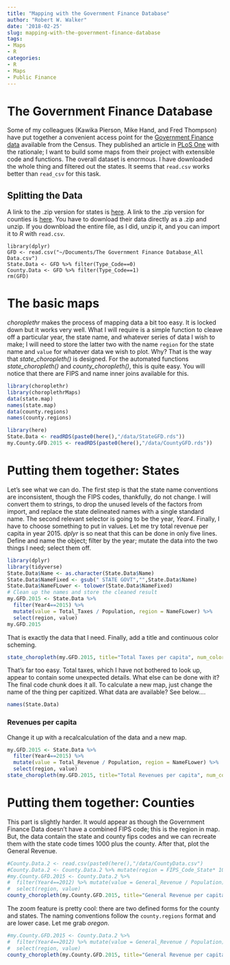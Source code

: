 ```yaml
---
title: "Mapping with the Government Finance Database"
author: "Robert W. Walker"
date: '2018-02-25'
slug: mapping-with-the-government-finance-database
tags:
- Maps
- R
categories:
- R
- Maps
- Public Finance
---
```


# The Government Finance Database

Some of my colleagues (Kawika Pierson, Mike Hand, and Fred Thompson) have put together a convenient access point for the [Government Finance data](http://willamette.edu/mba/research_impact/public_datasets/index.html) available from the Census.  They published an article in [PLoS One](http://journals.plos.org/plosone/article/file?id=10.1371/journal.pone.0130119&type=printable) with the rationale;  I want to build some maps from their project with extensible code and functions.  The overall dataset is enormous.  I have downloaded the whole thing and filtered out the states.  It seems that `read.csv` works better than `read_csv` for this task.  

## Splitting the Data

A link to the .zip version for states is [here](http://www.willamette.edu/~kpierson/TheGovernmentFinanceDatabase_StateData.zip).  A link to the .zip version for counties is [here](http://www.willamette.edu/~kpierson/TheGovernmentFinanceDatabase_CountyData.zip).  You have to download their data directly as a .zip and unzip.  If you downbload the entire file, as I did, unzip it, and you can import it to $R$ with `read.csv`.

```
library(dplyr)
GFD <- read.csv("~/Documents/The Government Finance Database_All Data.csv")
State.Data <- GFD %>% filter(Type_Code==0)
County.Data <- GFD %>% filter(Type_Code==1)
rm(GFD)
```

# The basic maps

*choroplethr* makes the process of mapping data a bit too easy.  It is locked down but it works very well.  What I will require is a simple function to cleave off a particular year, the state name, and whatever series of data I wish to make; I will need to store the latter two with the name `region` for the state name and `value` for whatever data we wish to plot.  Why?  That is the way that *state_choropleth()* is designed.  For the automated functions *state_choropleth()* and *county_choropleth()*, this is quite easy.  You will notice that there are FIPS and name inner joins available for this.

```r
library(choroplethr)
library(choroplethrMaps)
data(state.map)
names(state.map)
data(county.regions)
names(county.regions)
```

```r
library(here)
State.Data <- readRDS(paste0(here(),"/data/StateGFD.rds"))
my.County.GFD.2015 <- readRDS(paste0(here(),"/data/CountyGFD.rds"))
```

# Putting them together: States

Let's see what we can do.  The first step is that the state name conventions are inconsistent, though the FIPS codes, thankfully, do not change.  I will convert them to strings, to drop the unused levels of the factors from import, and replace the state delineated names with a single standard name.  The second relevant selector is going to be the year, *Year4*.  Finally, I have to choose something to put in values.  Let me try total revenue per capita in year 2015.  *dplyr* is so neat that this can be done in only five lines.  Define and name the object; filter by the year; mutate the data into the two things I need; select them off.

```r
library(dplyr)
library(tidyverse)
State.Data$Name <- as.character(State.Data$Name)
State.Data$NameFixed <- gsub(" STATE GOVT","",State.Data$Name)
State.Data$NameFLower <- tolower(State.Data$NameFixed)
# Clean up the names and store the cleaned result
my.GFD.2015 <- State.Data %>% 
  filter(Year4==2015) %>%
  mutate(value = Total_Taxes / Population, region = NameFLower) %>%
  select(region, value)
my.GFD.2015
```

That is exactly the data that I need.  Finally, add a title and continuous color scheming.

```r
state_choropleth(my.GFD.2015, title="Total Taxes per capita", num_colors=1)
```

That's far too easy.  Total taxes, which I have not bothered to look up, appear to contain some unexpected details.  What else can be done with it?  The final code chunk does it all.  To calculate a new map, just change the name of the thing per capitized.  What data are available?  See below....

```r
names(State.Data)
```

### Revenues per capita

Change it up with a recalcalculation of the data and a new map.

```r
my.GFD.2015 <- State.Data %>% 
  filter(Year4==2015) %>%
  mutate(value = Total_Revenue / Population, region = NameFLower) %>%
  select(region, value)
state_choropleth(my.GFD.2015, title="Total Revenues per capita", num_colors=1)
```

# Putting them together: Counties

This part is slightly harder.  It would appear as though the Government Finance Data doesn't have a combined FIPS code; this is the region in map.  But, the data contain the state and county fips codes and we can recreate them with the state code times 1000 plus the county.  After that, plot the General Revenue.

```r
#County.Data.2 <- read.csv(paste0(here(),"/data/CountyData.csv")
#County.Data.2 <- County.Data.2 %>% mutate(region = FIPS_Code_State* 1000 + FIPS_County)
#my.County.GFD.2015 <- County.Data.2 %>% 
#  filter(Year4==2012) %>% mutate(value = General_Revenue / Population) %>%
#  select(region, value)
county_choropleth(my.County.GFD.2015, title="General Revenue per capita")
```

The zoom feature is pretty cool: there are two defined forms for the county and states.  The naming conventions follow the `county.regions` format and are lower case.  Let me grab *oregon*.

```r
#my.County.GFD.2015 <- County.Data.2 %>% 
#  filter(Year4==2012) %>% mutate(value = General_Revenue / Population) %>%
#  select(region, value)
county_choropleth(my.County.GFD.2015, title="General Revenue per capita", state_zoom="oregon")
```

